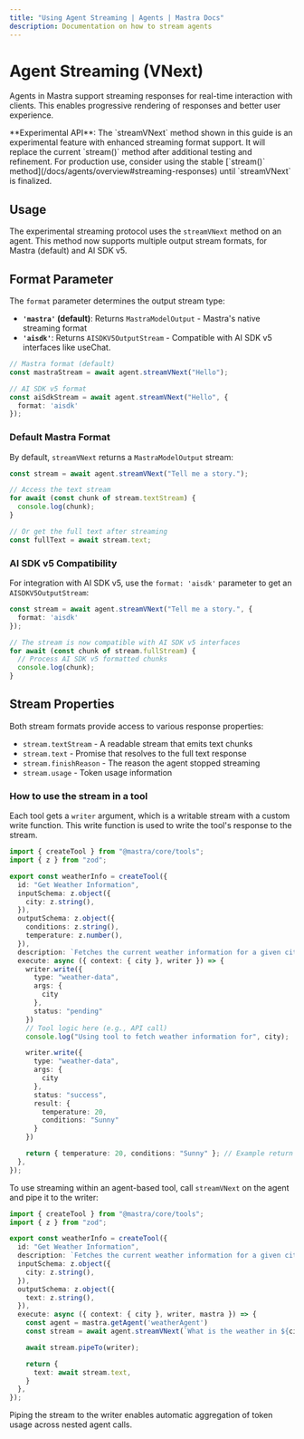 ```yaml
---
title: "Using Agent Streaming | Agents | Mastra Docs"
description: Documentation on how to stream agents
---
```



# Agent Streaming (VNext)

Agents in Mastra support streaming responses for real-time interaction with clients. This enables progressive rendering of responses and better user experience.

<Callout type="info">
  **Experimental API**: The `streamVNext` method shown in this guide is an experimental feature with enhanced streaming format support. It will replace the current `stream()` method after additional testing and refinement. For production use, consider using the stable [`stream()` method](/docs/agents/overview#streaming-responses) until `streamVNext` is finalized.
</Callout>

## Usage

The experimental streaming protocol uses the `streamVNext` method on an agent. This method now supports multiple output stream formats, for Mastra (default) and AI SDK v5.


## Format Parameter

The `format` parameter determines the output stream type:

- **`'mastra'` (default)**: Returns `MastraModelOutput` - Mastra's native streaming format
- **`'aisdk'`**: Returns `AISDKV5OutputStream` - Compatible with AI SDK v5 interfaces like useChat.

```typescript
// Mastra format (default)
const mastraStream = await agent.streamVNext("Hello");

// AI SDK v5 format
const aiSdkStream = await agent.streamVNext("Hello", { 
  format: 'aisdk' 
});
```

### Default Mastra Format

By default, `streamVNext` returns a `MastraModelOutput` stream:

```typescript
const stream = await agent.streamVNext("Tell me a story.");

// Access the text stream
for await (const chunk of stream.textStream) {
  console.log(chunk);
}

// Or get the full text after streaming
const fullText = await stream.text;
```

### AI SDK v5 Compatibility

For integration with AI SDK v5, use the `format: 'aisdk'` parameter to get an `AISDKV5OutputStream`:

```typescript
const stream = await agent.streamVNext("Tell me a story.", {
  format: 'aisdk'
});

// The stream is now compatible with AI SDK v5 interfaces
for await (const chunk of stream.fullStream) {
  // Process AI SDK v5 formatted chunks
  console.log(chunk);
}
```

## Stream Properties

Both stream formats provide access to various response properties:

- `stream.textStream` - A readable stream that emits text chunks
- `stream.text` - Promise that resolves to the full text response
- `stream.finishReason` - The reason the agent stopped streaming
- `stream.usage` - Token usage information

### How to use the stream in a tool

Each tool gets a `writer` argument, which is a writable stream with a custom write function. This write function is used to write the tool's response to the stream.

```typescript filename="src/mastra/tools/test-tool.ts" showLineNumbers copy
import { createTool } from "@mastra/core/tools";
import { z } from "zod";

export const weatherInfo = createTool({
  id: "Get Weather Information",
  inputSchema: z.object({
    city: z.string(),
  }),
  outputSchema: z.object({
    conditions: z.string(),
    temperature: z.number(),
  }),
  description: `Fetches the current weather information for a given city`,
  execute: async ({ context: { city }, writer }) => {
    writer.write({
      type: "weather-data",
      args: {
        city
      },
      status: "pending"
    })
    // Tool logic here (e.g., API call)
    console.log("Using tool to fetch weather information for", city);

    writer.write({
      type: "weather-data",
      args: {
        city
      },
      status: "success",
      result: {
        temperature: 20,
        conditions: "Sunny"
      }
    })

    return { temperature: 20, conditions: "Sunny" }; // Example return
  },
});
```

To use streaming within an agent-based tool, call `streamVNext` on the agent and pipe it to the writer:

```typescript filename="src/mastra/tools/test-tool.ts" showLineNumbers copy
import { createTool } from "@mastra/core/tools";
import { z } from "zod";

export const weatherInfo = createTool({
  id: "Get Weather Information",
  description: `Fetches the current weather information for a given city`,
  inputSchema: z.object({
    city: z.string(),
  }),
  outputSchema: z.object({
    text: z.string(),
  }),
  execute: async ({ context: { city }, writer, mastra }) => {
    const agent = mastra.getAgent('weatherAgent')
    const stream = await agent.streamVNext(`What is the weather in ${city}?`);

    await stream.pipeTo(writer);

    return {
      text: await stream.text,
    }
  },
});
```

Piping the stream to the writer enables automatic aggregation of token usage across nested agent calls.

